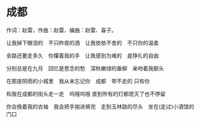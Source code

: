 # 成都{#cd .unnumbered} 

作词：赵雷，作曲：赵雷，编曲：赵雷、喜子。


让\CM 我掉下\Em 眼泪的　不\F 只昨夜的\GM 酒　让\CM 我依依\Em 不舍的　不\F 只你的温\GM 柔

余\Em 路还要\Am 走多久　你\F 攥着\GM 我的\CM 手　让\Em 我感到\F 为难的　是\GM 挣扎\CM 的自由

分\CM 别总是\Em 在九月　回\F 忆是思念的\GM 愁　深\CM 秋嫩绿的\Em 垂柳　亲\F 吻着我额\GM 头

在\Em 那座阴雨的\Am 小城里　我\F 从未\GM 忘记\CM 你　成\Em 都　带不\F 走的 \GM 只有\CM 你 \Cseven

和\Em 我在成都的\Am 街头走一\F 走　呜\GM 哦呜\CM 哦 直\Em 到所有的\Am 灯都熄灭\F 了也\GM 不停\CM 留

你会\F 挽着\GM 我的衣\CM 袖　我会\F 把手\GM 揣进裤\CM 兜　走\Dm 到玉林路的尽头　坐\GM 在(走过)小酒馆的门口

